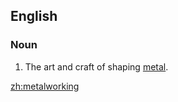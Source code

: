 ==English==
===Noun===
{{en-noun|-}}
{{wikipedia}}

#The art and craft of shaping [[metal]].

[[zh:metalworking]]
